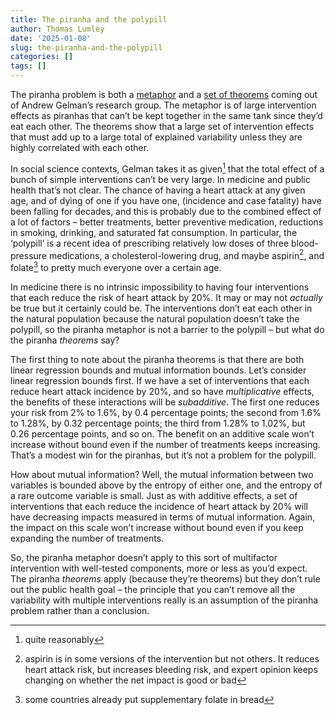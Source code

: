```yaml
---
title: The piranha and the polypill
author: Thomas Lumley
date: '2025-01-08'
slug: the-piranha-and-the-polypill
categories: []
tags: []
---
```

The piranha problem is both a [metaphor](https://statmodeling.stat.columbia.edu/2017/12/15/eats/) and a [set of theorems](https://arxiv.org/abs/2105.13445) coming out of Andrew Gelman's research group.  The metaphor is of large intervention effects as piranhas that can't be kept together in the same tank since they'd eat each other. The theorems show that a large set of intervention effects that  must add up to a large total of explained variability unless they are highly correlated with each other. 

In social science contexts, Gelman takes it as given^[quite reasonably] that the total effect of a bunch of simple interventions can't be very large.  In medicine and public health that's not clear.  The chance of having a heart attack at any given age, and of dying of one if you have one, (incidence and case fatality) have been falling for decades, and this is probably due to the combined effect of a lot of factors -- better treatments, better preventive medication, reductions in smoking, drinking, and saturated fat consumption.   In particular, the 'polypill' is a recent idea of prescribing relatively low doses of three blood-pressure medications, a cholesterol-lowering drug, and maybe aspirin^[aspirin is in some versions of the intervention but not others. It reduces heart attack risk, but increases bleeding risk, and expert opinion keeps changing on whether the net impact is good or bad], and folate^[some countries already put supplementary folate in bread] to pretty much everyone over a certain age.

In medicine there is no intrinsic impossibility to having four interventions that each reduce the risk of heart attack by 20%. It may or may not *actually* be true but it certainly could be. The interventions don't eat each other in the natural population because the natural population doesn't take the polypill, so the piranha metaphor is not a barrier to the polypill -- but what do the piranha *theorems* say?

The first thing to note about the piranha theorems is that there are both linear regression bounds and mutual information bounds.  Let's consider linear regression bounds first.  If we have a set of interventions that each reduce heart attack incidence by 20%, and so have *multiplicative* effects, the benefits of these interactions will be *subadditive*. The first one reduces your risk from 2% to 1.6%, by 0.4 percentage points; the second from 1.6% to 1.28%, by 0.32 percentage points; the third from 1.28% to 1.02%, but 0.26 percentage points, and so on.  The benefit on an additive scale won't increase without bound even if the number of treatments keeps increasing. That's a modest win for the piranhas, but it's not a problem for the polypill. 

How about mutual information? Well, the mutual information between two variables is bounded above by the entropy of either one, and the entropy of a rare outcome variable is small.  Just as with additive effects, a set of interventions that each reduce the incidence of heart attack by 20% will have decreasing impacts measured in terms of mutual information. Again, the impact on this scale won't increase without bound even if you keep expanding the number of treatments. 

So, the piranha metaphor doesn't apply to this sort of multifactor intervention with well-tested components, more or less as you'd expect. The piranha *theorems* apply (because they're theorems) but they don't rule out the public health goal -- the principle that you can't remove all the variability with multiple interventions really is an assumption of the piranha problem rather than a conclusion. 